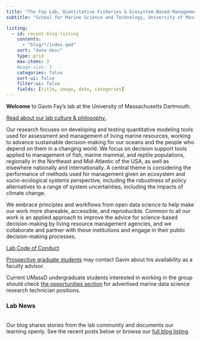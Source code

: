```yaml
---
title: "The Fay Lab, Quantitative Fisheries & Ecosystem-Based Management"
subtitle: "School for Marine Science and Technology, University of Massachusetts Dartmouth"

listing:
  - id: recent-blog-listing
    contents:
      - "blog/*/index.qmd"
    sort: "date desc"
    type: grid
    max-items: 3
    #page-size: 3
    categories: false
    sort-ui: false
    filter-ui: false
    fields: [title, image, date, categories]
---
```


:::::: white-div
**Welcome** to Gavin Fay’s lab at the University of Massachusetts Dartmouth.

[Read about our lab culture & philosophy.](https://thefaylab.github.io/lab-manual/02-lab-culture-philosophy.html)

Our research focuses on developing and testing quantitative modeling tools used for assessment and management of living marine resources, working to advance sustainable decision-making for our oceans and the people who depend on them in a changing world. We focus on decision support tools applied to management of fish, marine mammal, and reptile populations, regionally in the Northeast and Mid-Atlantic of the USA, as well as elsewhere nationally and internationally. A central theme is considering the performance of methods used for management given an ecosystem and socio-ecological systems perspective, including the robustness of policy alternatives to a range of system uncertainties, including the impacts of climate change.

We embrace principles and workflows from open data science to help make our work more shareable, accessible, and reproducible. Common to all our work is an applied approach to improve the advice for science-based decision-making by living resource management agencies, and we collaborate and partner with these institutions and engage in their public decision-making processes.

[Lab Code of Conduct](https://thefaylab.github.io/lab-manual/03-code-of-conduct.html)

[Prospective graduate students](http://webserver.smast.umassd.edu/lab_fay/?page_id=13 "Opportunities") may contact Gavin about his availability as a faculty advisor.

Current UMassD undergraduate students interested in working in the group should check [the opportunities section](http://webserver.smast.umassd.edu/lab_fay/?page_id=13#pugrads "Opportunities") for advertised marine data science research technician positions.

<!---------------- START blog listing section (white div) ---------------->

::::: white-div
:::: {.blue-underline .center-text}
### **Lab News**

<br> Our blog shares stories from the lab community and documents our learning openly. See the recent posts below or browse our [full blog listing](blog.qmd). <br>

::: {#recent-blog-listing}
:::
::::
:::::

<!---------------- END blog listing section (white div) ---------------->

<!---------------------------------------------------------------------->
::::::
